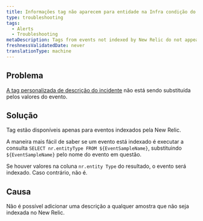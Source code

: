 ```yaml
---
title: Informações tag não aparecem para entidade na Infra condição do alerta
type: troubleshooting
tags:
  - Alerts
  - Troubleshooting
metaDescription: Tags from events not indexed by New Relic do not appear.
freshnessValidatedDate: never
translationType: machine
---
```


## Problema

[A tag personalizada de descrição do incidente](/docs/alerts-applied-intelligence/new-relic-alerts/alert-conditions/alert-custom-incident-descriptions#example) não está sendo substituída pelos valores do evento.

## Solução

Tag estão disponíveis apenas para eventos indexados pela New Relic.

A maneira mais fácil de saber se um evento está indexado é executar a consulta `SELECT nr.entityType FROM ${EventSampleName}`, substituindo `${EventSampleName}` pelo nome do evento em questão.

Se houver valores na coluna `nr.entity Type` do resultado, o evento será indexado. Caso contrário, não é.

## Causa

Não é possível adicionar uma descrição a qualquer amostra que não seja indexada no New Relic.

